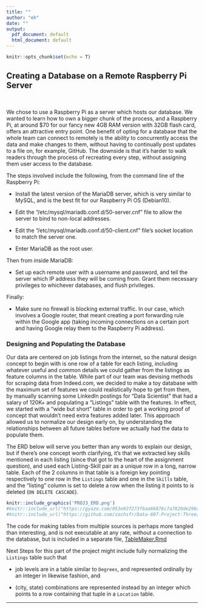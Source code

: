 ```yaml
---
title: ""
author: "eh"
date: ""
output:
  pdf_document: default
  html_document: default
---
```


```r
knitr::opts_chunk$set(echo = T)
```


## Creating a Database on a Remote Raspberry Pi Server
|
|
We chose to use a Raspberry Pi as a server which hosts our database.  We wanted to learn how to own a bigger chunk of the process, and a Raspberry Pi, at around $70 for our fancy new 4GB RAM version with 32GB flash card, offers an attractive entry point. One benefit of opting for a database that the whole team can connect to remotely is the ability to concurrently access the data and make changes to them, without having to continually post updates to a file on, for example, GitHub.  The downside is that it's harder to walk readers through the process of recreating every step, without assigning them user access to the database.

The steps involved include the following, from the command line of the Raspberry Pi:

- Install the latest version of the MariaDB server, which is very similar to MySQL, and is the best fit for our Raspberry Pi OS (Debian10).  

- Edit the "/etc/mysql/mariadb.conf.d/50-server.cnf" file to allow the server to bind to non-local addresses.  

- Edit the "/etc/mysql/mariadb.conf.d/50-client.cnf" file's socket location to match the server one.  

- Enter MariaDB as the root user.  

Then from inside MariaDB:

- Set up each remote user with a username and password, and tell the server which IP address they will be coming from.  Grant them necessary privileges to whichever databases, and flush privileges.  

Finally:

- Make sure no firewall is blocking external traffic.  In our case, which involves a Google router, that meant creating a port forwarding rule within the Google app (taking incoming connections on a certain port and having Google relay them to the Raspberry Pi address).  


### Designing and Populating the Database  

Our data are centered on job listings from the internet, so the natural design concept to begin with is one row of a table for each listing, including whatever useful and common details we could gather from the listings as feature columns in the table. While part of our team was devising methods for scraping data from Indeed.com, we decided to make a toy database with the maximum set of features we could realistically hope to get from them, by manually scanning some LinkedIn postings for "Data Scientist" that had a salary of 120K+ and populating a "Listings" table with the features. In effect, we started with a "wide but short" table in order to get a working proof of concept that wouldn't need extra features added later.  This approach allowed us to normalize our design early on, by understanding the relationships between all future tables before we actually had the data to populate them.  

The ERD below will serve you better than any words to explain our design, but if there's one concept worth clarifying, it's that we extracted key skills mentioned in each listing (since that got to the heart of the assignment question), and used each Listing-Skill pair as a unique row in a long, narrow table. Each of the 2 columns in that table is a foreign key pointing respectively to one row in the `Listings` table and one in the `Skills` table, and the "listing" column is set to delete a row when the listing it points to is deleted (`ON DELETE CASCADE`).  

```r
knitr::include_graphics('PROJ3_ERD.png')
#knitr::include_url("https://gyazo.com/053e92f273fbaa66876c7a7820de296a")
#knitr::include_url("https://github.com/zachsfr/Data-607-Project-Three/blob/Ethan-Branch/PROJ3_ERD.png")
```
                       


The code for making tables from multiple sources is perhaps more tangled than interesting, and is not executable at any rate, without a connection to the database, but is included in a separate file, [TableMaker.Rmd]('TableMaker.Rmd') 

Next Steps for this part of the project might include fully normalizing the `Listings` table such that  

- job levels are in a table similar to `Degrees`, and represented ordinally by an integer in likewise fashion, and  

- (city, state) combinations are represented instead by an integer which points to a row containing that tuple in a `Location` table.  

---------------------------------------------




